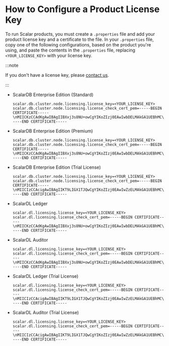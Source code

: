 # How to Configure a Product License Key

To run Scalar products, you must create a `.properties` file and add your product license key and a certificate to the file. In your `.properties` file, copy one of the following configurations, based on the product you're using, and paste the contents in the `.properties` file, replacing `<YOUR_LICENSE_KEY>` with your license key.

:::note

If you don't have a license key, please [contact us](https://www.scalar-labs.com/contact).

:::

* ScalarDB Enterprise Edition (Standard)

  ```properties
  scalar.db.cluster.node.licensing.license_key=<YOUR_LICENSE_KEY>
  scalar.db.cluster.node.licensing.license_check_cert_pem=-----BEGIN CERTIFICATE-----\nMIICKzCCAdKgAwIBAgIIBXxj3s8NU+owCgYIKoZIzj0EAwIwbDELMAkGA1UEBhMC\nSlAxDjAMBgNVBAgTBVRva3lvMREwDwYDVQQHEwhTaGluanVrdTEVMBMGA1UEChMM\nU2NhbGFyLCBJbmMuMSMwIQYDVQQDExplbnRlcnByaXNlLnNjYWxhci1sYWJzLmNv\nbTAeFw0yMzExMTYwNzExNTdaFw0yNDAyMTUxMzE2NTdaMGwxCzAJBgNVBAYTAkpQ\nMQ4wDAYDVQQIEwVUb2t5bzERMA8GA1UEBxMIU2hpbmp1a3UxFTATBgNVBAoTDFNj\nYWxhciwgSW5jLjEjMCEGA1UEAxMaZW50ZXJwcmlzZS5zY2FsYXItbGFicy5jb20w\nWTATBgcqhkjOPQIBBggqhkjOPQMBBwNCAATJx5gvAr+GZAHcBpUvDFDsUlFo4GNw\npRfsntzwStIP8ac3dew7HT4KbGBWei0BvIthleaqpv0AEP7JT6eYAkNvo14wXDAO\nBgNVHQ8BAf8EBAMCBaAwHQYDVR0lBBYwFAYIKwYBBQUHAwEGCCsGAQUFBwMCMAwG\nA1UdEwEB/wQCMAAwHQYDVR0OBBYEFMIe+XuuZcnDX1c3TmUPlu3kNv/wMAoGCCqG\nSM49BAMCA0cAMEQCIGGlqKpgv+KW+Z1ZkjfMHjSGeUZKBLwfMtErVyc9aTdIAiAy\nvsZyZP6Or9o40x3l3pw/BT7wvy93Jm0T4vtVQH6Zuw==\n-----END CERTIFICATE-----
  ```

* ScalarDB Enterprise Edition (Premium)

  ```properties
  scalar.db.cluster.node.licensing.license_key=<YOUR_LICENSE_KEY>
  scalar.db.cluster.node.licensing.license_check_cert_pem=-----BEGIN CERTIFICATE-----\nMIICKzCCAdKgAwIBAgIIBXxj3s8NU+owCgYIKoZIzj0EAwIwbDELMAkGA1UEBhMC\nSlAxDjAMBgNVBAgTBVRva3lvMREwDwYDVQQHEwhTaGluanVrdTEVMBMGA1UEChMM\nU2NhbGFyLCBJbmMuMSMwIQYDVQQDExplbnRlcnByaXNlLnNjYWxhci1sYWJzLmNv\nbTAeFw0yMzExMTYwNzExNTdaFw0yNDAyMTUxMzE2NTdaMGwxCzAJBgNVBAYTAkpQ\nMQ4wDAYDVQQIEwVUb2t5bzERMA8GA1UEBxMIU2hpbmp1a3UxFTATBgNVBAoTDFNj\nYWxhciwgSW5jLjEjMCEGA1UEAxMaZW50ZXJwcmlzZS5zY2FsYXItbGFicy5jb20w\nWTATBgcqhkjOPQIBBggqhkjOPQMBBwNCAATJx5gvAr+GZAHcBpUvDFDsUlFo4GNw\npRfsntzwStIP8ac3dew7HT4KbGBWei0BvIthleaqpv0AEP7JT6eYAkNvo14wXDAO\nBgNVHQ8BAf8EBAMCBaAwHQYDVR0lBBYwFAYIKwYBBQUHAwEGCCsGAQUFBwMCMAwG\nA1UdEwEB/wQCMAAwHQYDVR0OBBYEFMIe+XuuZcnDX1c3TmUPlu3kNv/wMAoGCCqG\nSM49BAMCA0cAMEQCIGGlqKpgv+KW+Z1ZkjfMHjSGeUZKBLwfMtErVyc9aTdIAiAy\nvsZyZP6Or9o40x3l3pw/BT7wvy93Jm0T4vtVQH6Zuw==\n-----END CERTIFICATE-----
  ```

* ScalarDB Enterprise Edition (Trial License)

  ```properties
  scalar.db.cluster.node.licensing.license_key=<YOUR_LICENSE_KEY>
  scalar.db.cluster.node.licensing.license_check_cert_pem=-----BEGIN CERTIFICATE-----\nMIICIzCCAcigAwIBAgIIKT9LIGX1TJQwCgYIKoZIzj0EAwIwZzELMAkGA1UEBhMC\nSlAxDjAMBgNVBAgTBVRva3lvMREwDwYDVQQHEwhTaGluanVrdTEVMBMGA1UEChMM\nU2NhbGFyLCBJbmMuMR4wHAYDVQQDExV0cmlhbC5zY2FsYXItbGFicy5jb20wHhcN\nMjMxMTE2MDcxMDM5WhcNMjQwMjE1MTMxNTM5WjBnMQswCQYDVQQGEwJKUDEOMAwG\nA1UECBMFVG9reW8xETAPBgNVBAcTCFNoaW5qdWt1MRUwEwYDVQQKEwxTY2FsYXIs\nIEluYy4xHjAcBgNVBAMTFXRyaWFsLnNjYWxhci1sYWJzLmNvbTBZMBMGByqGSM49\nAgEGCCqGSM49AwEHA0IABBSkIYAk7r5FRDf5qRQ7dbD3ib5g3fb643h4hqCtK+lC\nwM4AUr+PPRoquAy+Ey2sWEvYrWtl2ZjiYyyiZw8slGCjXjBcMA4GA1UdDwEB/wQE\nAwIFoDAdBgNVHSUEFjAUBggrBgEFBQcDAQYIKwYBBQUHAwIwDAYDVR0TAQH/BAIw\nADAdBgNVHQ4EFgQUbFyOWFrsjkkOvjw6vK3gGUADGOcwCgYIKoZIzj0EAwIDSQAw\nRgIhAKwigOb74z9BdX1+dUpeVG8WrzLTIqdIU0w+9jhAueXoAiEA6cniJ3qsP4j7\nsck62kHnFpH1fCUOc/b/B8ZtfeXI2Iw=\n-----END CERTIFICATE-----
  ```

* ScalarDL Ledger

  ```properties
  scalar.dl.licensing.license_key=<YOUR_LICENSE_KEY>
  scalar.dl.licensing.license_check_cert_pem=-----BEGIN CERTIFICATE-----\nMIICKzCCAdKgAwIBAgIIBXxj3s8NU+owCgYIKoZIzj0EAwIwbDELMAkGA1UEBhMC\nSlAxDjAMBgNVBAgTBVRva3lvMREwDwYDVQQHEwhTaGluanVrdTEVMBMGA1UEChMM\nU2NhbGFyLCBJbmMuMSMwIQYDVQQDExplbnRlcnByaXNlLnNjYWxhci1sYWJzLmNv\nbTAeFw0yMzExMTYwNzExNTdaFw0yNDAyMTUxMzE2NTdaMGwxCzAJBgNVBAYTAkpQ\nMQ4wDAYDVQQIEwVUb2t5bzERMA8GA1UEBxMIU2hpbmp1a3UxFTATBgNVBAoTDFNj\nYWxhciwgSW5jLjEjMCEGA1UEAxMaZW50ZXJwcmlzZS5zY2FsYXItbGFicy5jb20w\nWTATBgcqhkjOPQIBBggqhkjOPQMBBwNCAATJx5gvAr+GZAHcBpUvDFDsUlFo4GNw\npRfsntzwStIP8ac3dew7HT4KbGBWei0BvIthleaqpv0AEP7JT6eYAkNvo14wXDAO\nBgNVHQ8BAf8EBAMCBaAwHQYDVR0lBBYwFAYIKwYBBQUHAwEGCCsGAQUFBwMCMAwG\nA1UdEwEB/wQCMAAwHQYDVR0OBBYEFMIe+XuuZcnDX1c3TmUPlu3kNv/wMAoGCCqG\nSM49BAMCA0cAMEQCIGGlqKpgv+KW+Z1ZkjfMHjSGeUZKBLwfMtErVyc9aTdIAiAy\nvsZyZP6Or9o40x3l3pw/BT7wvy93Jm0T4vtVQH6Zuw==\n-----END CERTIFICATE-----
  ```

* ScalarDL Auditor

  ```properties
  scalar.dl.licensing.license_key=<YOUR_LICENSE_KEY>
  scalar.dl.licensing.license_check_cert_pem=-----BEGIN CERTIFICATE-----\nMIICKzCCAdKgAwIBAgIIBXxj3s8NU+owCgYIKoZIzj0EAwIwbDELMAkGA1UEBhMC\nSlAxDjAMBgNVBAgTBVRva3lvMREwDwYDVQQHEwhTaGluanVrdTEVMBMGA1UEChMM\nU2NhbGFyLCBJbmMuMSMwIQYDVQQDExplbnRlcnByaXNlLnNjYWxhci1sYWJzLmNv\nbTAeFw0yMzExMTYwNzExNTdaFw0yNDAyMTUxMzE2NTdaMGwxCzAJBgNVBAYTAkpQ\nMQ4wDAYDVQQIEwVUb2t5bzERMA8GA1UEBxMIU2hpbmp1a3UxFTATBgNVBAoTDFNj\nYWxhciwgSW5jLjEjMCEGA1UEAxMaZW50ZXJwcmlzZS5zY2FsYXItbGFicy5jb20w\nWTATBgcqhkjOPQIBBggqhkjOPQMBBwNCAATJx5gvAr+GZAHcBpUvDFDsUlFo4GNw\npRfsntzwStIP8ac3dew7HT4KbGBWei0BvIthleaqpv0AEP7JT6eYAkNvo14wXDAO\nBgNVHQ8BAf8EBAMCBaAwHQYDVR0lBBYwFAYIKwYBBQUHAwEGCCsGAQUFBwMCMAwG\nA1UdEwEB/wQCMAAwHQYDVR0OBBYEFMIe+XuuZcnDX1c3TmUPlu3kNv/wMAoGCCqG\nSM49BAMCA0cAMEQCIGGlqKpgv+KW+Z1ZkjfMHjSGeUZKBLwfMtErVyc9aTdIAiAy\nvsZyZP6Or9o40x3l3pw/BT7wvy93Jm0T4vtVQH6Zuw==\n-----END CERTIFICATE-----
  ```

* ScalarDL Ledger (Trial License)

  ```properties
  scalar.dl.licensing.license_key=<YOUR_LICENSE_KEY>
  scalar.dl.licensing.license_check_cert_pem=-----BEGIN CERTIFICATE-----\nMIICIzCCAcigAwIBAgIIKT9LIGX1TJQwCgYIKoZIzj0EAwIwZzELMAkGA1UEBhMC\nSlAxDjAMBgNVBAgTBVRva3lvMREwDwYDVQQHEwhTaGluanVrdTEVMBMGA1UEChMM\nU2NhbGFyLCBJbmMuMR4wHAYDVQQDExV0cmlhbC5zY2FsYXItbGFicy5jb20wHhcN\nMjMxMTE2MDcxMDM5WhcNMjQwMjE1MTMxNTM5WjBnMQswCQYDVQQGEwJKUDEOMAwG\nA1UECBMFVG9reW8xETAPBgNVBAcTCFNoaW5qdWt1MRUwEwYDVQQKEwxTY2FsYXIs\nIEluYy4xHjAcBgNVBAMTFXRyaWFsLnNjYWxhci1sYWJzLmNvbTBZMBMGByqGSM49\nAgEGCCqGSM49AwEHA0IABBSkIYAk7r5FRDf5qRQ7dbD3ib5g3fb643h4hqCtK+lC\nwM4AUr+PPRoquAy+Ey2sWEvYrWtl2ZjiYyyiZw8slGCjXjBcMA4GA1UdDwEB/wQE\nAwIFoDAdBgNVHSUEFjAUBggrBgEFBQcDAQYIKwYBBQUHAwIwDAYDVR0TAQH/BAIw\nADAdBgNVHQ4EFgQUbFyOWFrsjkkOvjw6vK3gGUADGOcwCgYIKoZIzj0EAwIDSQAw\nRgIhAKwigOb74z9BdX1+dUpeVG8WrzLTIqdIU0w+9jhAueXoAiEA6cniJ3qsP4j7\nsck62kHnFpH1fCUOc/b/B8ZtfeXI2Iw=\n-----END CERTIFICATE-----
  ```

* ScalarDL Auditor (Trial License)

  ```properties
  scalar.dl.licensing.license_key=<YOUR_LICENSE_KEY>
  scalar.dl.licensing.license_check_cert_pem=-----BEGIN CERTIFICATE-----\nMIICIzCCAcigAwIBAgIIKT9LIGX1TJQwCgYIKoZIzj0EAwIwZzELMAkGA1UEBhMC\nSlAxDjAMBgNVBAgTBVRva3lvMREwDwYDVQQHEwhTaGluanVrdTEVMBMGA1UEChMM\nU2NhbGFyLCBJbmMuMR4wHAYDVQQDExV0cmlhbC5zY2FsYXItbGFicy5jb20wHhcN\nMjMxMTE2MDcxMDM5WhcNMjQwMjE1MTMxNTM5WjBnMQswCQYDVQQGEwJKUDEOMAwG\nA1UECBMFVG9reW8xETAPBgNVBAcTCFNoaW5qdWt1MRUwEwYDVQQKEwxTY2FsYXIs\nIEluYy4xHjAcBgNVBAMTFXRyaWFsLnNjYWxhci1sYWJzLmNvbTBZMBMGByqGSM49\nAgEGCCqGSM49AwEHA0IABBSkIYAk7r5FRDf5qRQ7dbD3ib5g3fb643h4hqCtK+lC\nwM4AUr+PPRoquAy+Ey2sWEvYrWtl2ZjiYyyiZw8slGCjXjBcMA4GA1UdDwEB/wQE\nAwIFoDAdBgNVHSUEFjAUBggrBgEFBQcDAQYIKwYBBQUHAwIwDAYDVR0TAQH/BAIw\nADAdBgNVHQ4EFgQUbFyOWFrsjkkOvjw6vK3gGUADGOcwCgYIKoZIzj0EAwIDSQAw\nRgIhAKwigOb74z9BdX1+dUpeVG8WrzLTIqdIU0w+9jhAueXoAiEA6cniJ3qsP4j7\nsck62kHnFpH1fCUOc/b/B8ZtfeXI2Iw=\n-----END CERTIFICATE-----
  ```
